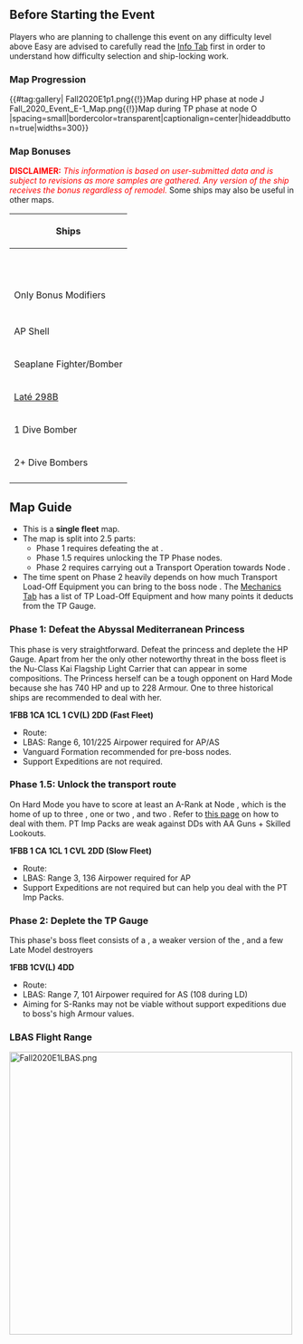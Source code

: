 {{Event/MapPageHeader
|form = 
|spreadsheet = 
|thread = 
}}
{{Event/MapInfo
|en = Commence! Operation MG1
|jp = 発動！MG1作戦
|romaji = Hatsudō MG1 sakusen
|tag = E1
|mechanics = 
|transport = true
|hp_casual = 2800 HP + 500
|hp_easy = 2800 HP + 500
|hp_medium = 3500 HP + 600
|hp_hard = 3700 HP + 700
<!--
|show_kills = true
|kills_all = 
|kills_easy = ?
|kills_medium = ?
|kills_hard = ?
-->
|reward_all = 
|reward_casual_1 = {{EquipmentCardKai|Food Supply Ship Mamiya|icon=true|size=50px|link=Mamiya}}
|reward_casual_1_x = 1
|reward_casual_2 = {{EquipmentCardKai|120mm/50 Twin Gun Mount mod.1936|size=50px}}
|reward_casual_2_x = 1
|reward_easy_1 = {{EquipmentCardKai|Food Supply Ship Mamiya|icon=true|size=50px|link=Mamiya}}
|reward_easy_1_x = 1
|reward_easy_2 = {{EquipmentCardKai|Emergency Repair Goddess|size=50px}}
|reward_easy_2_x = 1
|reward_easy_3 = {{EquipmentCardKai|120mm/50 Twin Gun Mount Kai A.mod.1937|size=50px}}
|reward_easy_3_x = 1
|reward_medium_1 = {{EquipmentCardKai|Food Supply Ship Mamiya|icon=true|size=50px|link=Mamiya}}
|reward_medium_1_x = 2
|reward_medium_2 = {{EquipmentCardKai|Food Supply Ship Irako|icon=true|size=50px|link=Irako}}
|reward_medium_2_x = 2
|reward_medium_3 = {{EquipmentCardKai|Emergency Repair Goddess|size=50px}}
|reward_medium_3_x = 2
|reward_medium_4 = {{EquipmentCardKai|New Model Aerial Armament Material|size=50px}}
|reward_medium_4_x = 1
|reward_medium_5 = {{EquipmentCardKai|120mm/50 Twin Gun Mount Kai A.mod.1937|size=50px}}
|reward_medium_5_x = 1
|reward_hard_1 = {{EquipmentCardKai|Food Supply Ship Mamiya|icon=true|size=50px|link=Mamiya}}
|reward_hard_1_x = 2
|reward_hard_2 = {{EquipmentCardKai|Food Supply Ship Irako|icon=true|size=50px|link=Irako}}
|reward_hard_2_x = 2
|reward_hard_3 = {{EquipmentCardKai|Emergency Repair Goddess|size=50px}}
|reward_hard_3_x = 2
|reward_hard_4 = {{EquipmentCardKai|New Model Aerial Armament Material|size=50px}}
|reward_hard_4_x = 2
|reward_hard_5 = {{EquipmentCardKai/Stars|120mm/50 Twin Gun Mount mod.1936|size=50px|2}}
|reward_hard_5_x = 1
|reward_hard_6 = {{EquipmentCardKai/Stars|120mm/50 Twin Gun Mount Kai A.mod.1937|size=50px|2}}
|reward_hard_6_x = 1
}}
{{MapBranchingTable
|title = E-1 Branching Rules
|expand = true
|id = 49-1
|order = 0,B,C,F,H,G,K,N

|0 -> A = * Do not meet the requirements to go to either B or C.
|0 -> B = 
* Meet '''ALL''' of the following requirements:
** Do not meet the requirements to go to C.
** Amount of CV ≤ 1
** AMount of (F)BB(V)+CV(L/B) ≤ 2
|0 -> C = 
* Meet '''ALL''' of the following requirements:
** Amount of CL+DD+DE ≥ 3 and CL ≥ 1 '''OR''' amount of CL+DD+DE ≥ 4
** If Slow, amount of CL+DD+DE ≥ 4
** Amount of CV(L/B) ≤ 1
** Amount of (F)BB(V)+CV(L/B)+CAV+CL ≤ 3
** No LHA, AV or BB
* Alternatively, bring a '''Fast+''' Fleet

|B -> C =
* Meet '''ALL''' of the following requirements:
** Fast Fleet '''OR''' amount of DD+DE ≥ 3
** No LHA
|B -> D = 
* Do not meet the requirements to go to C.

|C -> E = 
* If amount of ships ≥ 2, meet '''ANY''' of the following requirements:
** Fleet is Slow '''AND''' contains AO or AV
** No DD/DE in fleet
|C -> F = 
* Do not meet the requirements to go to E.

|F/empty -> G, H/empty = * Active branching

|H -> I = * Fail the LoS check.
|H -> J = * Pass the LoS check.

|G -> K = * Do not meet the requirements to go to N.
|G -> N = 
* Meet '''ALL''' of the following requirements:
** Amount of DD+DE ≥ 4
** No SS(V)

|K -> L = * ??? 
|K -> N = * ???

|N -> M = * Fail the LoS check.
|N -> O = * Pass the LoS check.
}}
{{clear}}

==Before Starting the Event==
Players who are planning to challenge this event on any difficulty level above Easy are advised to carefully read the [[Fall 2020 Event/Info|Info Tab]] first in order to understand how difficulty selection and ship-locking work.

===Map Progression===
{{#tag:gallery|
Fall2020E1p1.png{{!}}Map during HP phase at node J
Fall_2020_Event_E-1_Map.png{{!}}Map during TP phase at node O
|spacing=small|bordercolor=transparent|captionalign=center|hideaddbutton=true|widths=300}}

===Map Bonuses===
<font color="red">'''DISCLAIMER:''' ''This information is based on user-submitted data and is subject to revisions as more samples are gathered. Any version of the ship receives the bonus regardless of remodel.''</font> Some ships may also be useful in other maps.
{| class="wikitable" style="text-align:center; vertical-align:middle;"
|- 
! colspan="3"|Ships
! Mapwide
! Nodes H,J,O
|-
! {{ShipBattleCardKai|Richelieu/Kai|small=true}}
! {{ShipBattleCardKai|Commandant Teste/Kai|small=true}}
! {{ShipBattleCardKai|De Ruyter/Kai|small=true}}
| 1.1x
| 1.1x '''(1.21x)'''
|-
! colspan="5"|
|-
! {{ShipBattleCardKai|Nelson/Kai|small=true}}
! {{ShipBattleCardKai|Janus/Kai|small=true}}
!
| rowspan="7"| 1.15x
| 1.15x '''(1.32x)'''
|-
! {{ShipBattleCardKai|Roma/Kai|small=true}}
! {{ShipBattleCardKai|Aquila/Kai|small=true}}
! {{ShipBattleCardKai|Zara/Due|small=true}}
| rowspan="3"| 1.18x '''(1.36x)'''
|-
! {{ShipBattleCardKai|Pola/Kai|small=true}}
! {{ShipBattleCardKai|Duca degli Abruzzi/Kai|small=true}}
! {{ShipBattleCardKai|Giuseppe Garibaldi/Kai|small=true}}
|-
! {{ShipBattleCardKai|Libeccio/Kai|small=true}}
! {{ShipBattleCardKai|Maestrale/Kai|small=true}}
!
|-
!colspan="3"|
!
|-
! {{ShipBattleCardKai|Ark Royal/Kai|small=true}}
! {{ShipBattleCardKai|Sheffield/Kai|small=true}}
! {{ShipBattleCardKai|Jervis/Kai|small=true}}
| 1.322x '''(1.52x)'''
|-
! {{ShipBattleCardKai|Italia|small=true}}
! {{ShipBattleCardKai|Grecale/Kai|small=true}}
! {{ShipBattleCardKai|Scirocco/Kai|small=true}}
| 1.357x '''(1.56x)'''
|-
! colspan="5"| {{ShipLink|French Battleship Princess|text=French Battleship Princess}} Only Bonus Modifiers
|-
! colspan="3"| {{ShipBattleCardKai|Richelieu/Kai|small=true}}
| colspan="2"| 1.17x
|- 
! colspan="3"| {{RedAmmo}} AP Shell
| colspan="2"| 1.2x
|- 
! colspan="3"| {{Seaplane}}Seaplane Fighter/Bomber
| colspan="2"| 1.1x
|-
! colspan="3"| {{Seaplane}}[[Laté 298B]]
| colspan="2"| 1.3x
|-
! colspan="3"| {{RedPlane}}1 Dive Bomber
| colspan="2"| 1.1x
|-
! colspan="3"| {{RedPlane}}2+ Dive Bombers
| colspan="2"| 1.27x
|-
|}

==Map Guide==
*This is a '''single fleet''' map.
*The map is split into 2.5 parts:
**Phase 1 requires defeating the {{ShipLink|Abyssal Mediterranean Princess|text=Abyssal Mediterranean Princess}} at {{Event/Route|J|Red}}.
**Phase 1.5 requires unlocking the TP Phase nodes.
**Phase 2 requires carrying out a Transport Operation towards Node {{Event/Route|O|Red}}.
*The time spent on Phase 2 heavily depends on how much Transport Load-Off Equipment you can bring to the boss node {{Event/Route|O|Red}}. The [[Events/Mechanics|Mechanics Tab]] has a list of TP Load-Off Equipment and how many points it deducts from the TP Gauge.

===Phase 1: Defeat the Abyssal Mediterranean Princess===
This phase is very straightforward. Defeat the princess and deplete the HP Gauge. Apart from her the only other noteworthy threat in the boss fleet is the Nu-Class Kai Flagship Light Carrier that can appear in some compositions. The Princess herself can be a tough opponent on Hard Mode because she has 740 HP and up to 228 Armour. One to three historical ships are recommended to deal with her.

'''1FBB 1CA 1CL 1 CV(L) 2DD (Fast Fleet)'''
*Route: {{Event/Route|C|red|F|blue|H|red|J|red}}
*LBAS: Range 6, 101/225 Airpower required for AP/AS
*Vanguard Formation recommended for pre-boss nodes.
*Support Expeditions are not required.

===Phase 1.5: Unlock the transport route===
On Hard Mode you have to score at least an A-Rank at Node {{Event/Route|D|red}}, which is the home of up to three {{ShipLink|Supple Depot Princess|text=Supply Depot Princesses}}, one or two {{ShipLink|Artillery Imp|text=Artillery Imps}}, and two {{ShipLink|PT Imp Pack|text=PT Imp Packs}}. Refer to [[Combat/Installation|this page]] on how to deal with them. PT Imp Packs are weak against DDs with AA Guns + Skilled Lookouts.

'''1FBB 1 CA 1CL 1 CVL 2DD (Slow Fleet)'''
*Route: {{Event/Route|B|red|D|red}}
*LBAS: Range 3, 136 Airpower required for AP
*Support Expeditions are not required but can help you deal with the PT Imp Packs.

===Phase 2: Deplete the TP Gauge===
This phase's boss fleet consists of a {{ShipLink|French Battleship Princess|text=French Battleship Princess}}, a weaker version of the {{ShipLink|Abyssal Mediterranean Princess|text=Abyssal Mediterranean Princess}}, and a few Late Model destroyers

'''1FBB 1CV(L) 4DD'''
*Route: {{Event/Route|C|red|F|blue|G|red|N|green|O|red}} 
*LBAS: Range 7, 101 Airpower required for AS (108 during LD)
*Aiming for S-Ranks may not be viable without support expeditions due to boss's high Armour values.


===LBAS Flight Range===
[[File:Fall2020E1LBAS.png|500px|center]]
{{clear}}
{{Event/MapPageFooter}}